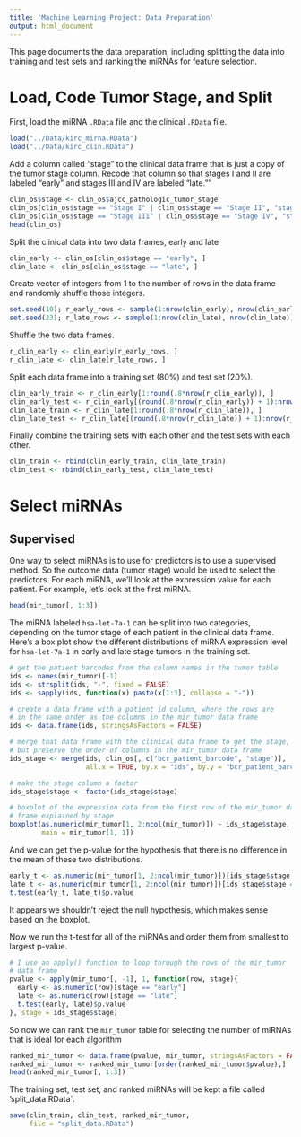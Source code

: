 ```yaml
---
title: 'Machine Learning Project: Data Preparation'
output: html_document
---
```


This page documents the data preparation, including splitting the data
into training and test sets and ranking the miRNAs for feature selection.

# Load, Code Tumor Stage, and Split

First, load the miRNA `.RData` file and the clinical `.RData` file.

```r
load("../Data/kirc_mirna.RData")
load("../Data/kirc_clin.RData")
```

Add a column called "stage" to the clinical data frame that is just a copy of the 
tumor stage column. Recode that column so that stages I and II are labeled
"early" and stages III and IV are labeled "late.""

```r
clin_os$stage <- clin_os$ajcc_pathologic_tumor_stage
clin_os[clin_os$stage == "Stage I" | clin_os$stage == "Stage II", "stage"] <- "early"
clin_os[clin_os$stage == "Stage III" | clin_os$stage == "Stage IV", "stage"] <- "late"
head(clin_os)
```

Split the clinical data into two data frames, early and late

```r
clin_early <- clin_os[clin_os$stage == "early", ]
clin_late <- clin_os[clin_os$stage == "late", ]
```

Create vector of integers from 1 to the number of rows in the data frame and randomly
shuffle those integers.

```r
set.seed(10); r_early_rows <- sample(1:nrow(clin_early), nrow(clin_early))
set.seed(23); r_late_rows <- sample(1:nrow(clin_late), nrow(clin_late))
```

Shuffle the two data frames.

```r
r_clin_early <- clin_early[r_early_rows, ]
r_clin_late <- clin_late[r_late_rows, ]
```

Split each data frame into a training set (80%) and test set (20%).

```r
clin_early_train <- r_clin_early[1:round(.8*nrow(r_clin_early)), ]
clin_early_test <- r_clin_early[(round(.8*nrow(r_clin_early)) + 1):nrow(r_clin_early), ]
clin_late_train <- r_clin_late[1:round(.8*nrow(r_clin_late)), ]
clin_late_test <- r_clin_late[(round(.8*nrow(r_clin_late)) + 1):nrow(r_clin_late), ]
```

Finally combine the training sets with each other and the test sets with each other.

```r
clin_train <- rbind(clin_early_train, clin_late_train)
clin_test <- rbind(clin_early_test, clin_late_test)
```

# Select miRNAs

## Supervised

One way to select miRNAs is to use for predictors is to use a supervised method. So the outcome data (tumor stage) would be used to select the predictors. For each miRNA, we'll look at the expression value for each patient. For example, let's look at the first miRNA.

```r
head(mir_tumor[, 1:3])
```

The miRNA labeled `hsa-let-7a-1` can be split into two categories, depending on the tumor stage
of each patient in the clinical data frame. Here's a box plot show the different distributions
of miRNA expression level for `hsa-let-7a-1` in early and late stage tumors in the training set.

```r
# get the patient barcodes from the column names in the tumor table
ids <- names(mir_tumor)[-1]
ids <- strsplit(ids, "-", fixed = FALSE)
ids <- sapply(ids, function(x) paste(x[1:3], collapse = "-"))

# create a data frame with a patient id column, where the rows are
# in the same order as the columns in the mir_tumor data frame 
ids <- data.frame(ids, stringsAsFactors = FALSE)

# merge that data frame with the clinical data frame to get the stage,
# but preserve the order of columns in the mir_tumor data frame
ids_stage <- merge(ids, clin_os[, c("bcr_patient_barcode", "stage")],
                   all.x = TRUE, by.x = "ids", by.y = "bcr_patient_barcode")

# make the stage column a factor
ids_stage$stage <- factor(ids_stage$stage)

# boxplot of the expression data from the first row of the mir_tumor data
# frame explained by stage
boxplot(as.numeric(mir_tumor[1, 2:ncol(mir_tumor)]) ~ ids_stage$stage,
        main = mir_tumor[1, 1])
```

And we can get the p-value for the hypothesis that there is no difference in the mean
of these two distributions.

```r
early_t <- as.numeric(mir_tumor[1, 2:ncol(mir_tumor)])[ids_stage$stage == "early"]
late_t <- as.numeric(mir_tumor[1, 2:ncol(mir_tumor)])[ids_stage$stage == "late"]
t.test(early_t, late_t)$p.value
```

It appears we shouldn't reject the null hypothesis, which makes sense based on the boxplot.

Now we run the t-test for all of the miRNAs and order them from smallest to largest p-value.

```r
# I use an apply() function to loop through the rows of the mir_tumor
# data frame
pvalue <- apply(mir_tumor[, -1], 1, function(row, stage){
  early <- as.numeric(row)[stage == "early"]
  late <- as.numeric(row)[stage == "late"]
  t.test(early, late)$p.value
}, stage = ids_stage$stage)
```

So now we can rank the `mir_tumor` table for selecting the number of miRNAs that is ideal for
each algorithm

```r
ranked_mir_tumor <- data.frame(pvalue, mir_tumor, stringsAsFactors = FALSE)
ranked_mir_tumor <- ranked_mir_tumor[order(ranked_mir_tumor$pvalue),]
head(ranked_mir_tumor[, 1:3])
```

The training set, test set, and ranked miRNAs will be kept a file called 'split_data.RData`.

```r
save(clin_train, clin_test, ranked_mir_tumor, 
     file = "split_data.RData")
```
